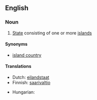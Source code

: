 ==English==
{{wikipedia}}

===Noun===
{{en-noun|sg=[[island]] [[state]]}}

# [[State]] consisting of one or more [[island]]s

====Synonyms====
* [[island country]]

====Translations====
{{trans-top|state consisting of one or more islands}}
* Dutch: [[eilandstaat]]
* Finnish: [[saarivaltio]]
{{trans-mid}}
* Hungarian: {{t|hu|szigetország}}
{{trans-bottom}}
